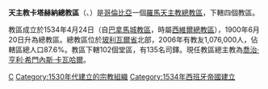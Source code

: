 {{Infobox Roman Catholic diocese
|jurisdiction     = 總教區
|name            = 卡塔赫納
|latin= Arcidioecesis Carthaginensis in Columbia
 |image =Catedral de Cartagena-Fachada.jpg
|caption = 聖母主教座堂
 |location = [[哥倫比亞|哥倫比亞]]
|territory = [[玻利瓦爾省|玻利瓦爾省]]北部
|population = 1,076,000
|rite = [[罗马礼|罗马礼]]
|patron =
|province =
|established = 1534年
|cathedral = [[聖母主教座堂_(卡塔赫納)|聖母主教座堂]]
|co-cathedral =
|leadership = 總主教
|website =
|pope = 
|patriarch=
|metropolitan =[[喬治·亨利·希門內斯·卡瓦哈爾|喬治·亨利·希門內斯·卡瓦哈爾]]
|ordinary = 
|coadjutor archbishop =
|coadjutor bishop =
|auxiliary =
|emeritus = }} 

'''天主教卡塔赫納總教區'''（{{lang-la|Arcidioecesis Carthaginensis in Columbia}}、{{lang-es|Arquidiócesis de Cartagena}}）是[[哥倫比亞|哥倫比亞]]一個[[羅馬天主教|羅馬天主教]][[總教區|總教區]]，下轄四個教區。

教區成立於1534年4月24日（自[[天主教巴拿馬城總教區|巴拿馬城教區]]，時屬[[天主教西維爾總教區|西維爾總教區]]），1900年6月20日升為總教區。總教區位於[[玻利瓦爾省|玻利瓦爾省]]北部，2006年有教友1,076,000人，佔轄區總人口87.6%。教區下轄102個堂區，有135名司鐸。現任教區總主教為[[喬治·亨利·希門內斯·卡瓦哈爾|喬治·亨利·希門內斯·卡瓦哈爾]]。

{{哥倫比亞天主教教區}}

{{DEFAULTSORT:Arquidiócesis de Cartagena de Indias}}
[[Category:哥倫比亞天主教教區|C]]
[[Category:1530年代建立的宗教組織|Category:1530年代建立的宗教組織]]
[[Category:1534年西班牙帝國建立|Category:1534年西班牙帝國建立]]